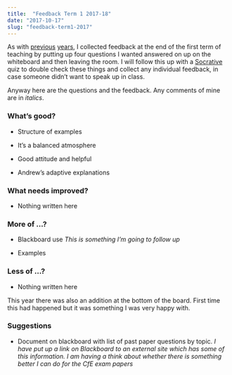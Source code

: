 ```yaml
---
title:  "Feedback Term 1 2017-18"
date: "2017-10-17"
slug: "feedback-term1-2017"
---
```

As with [previous][feedback_2016] [years][feedback_post], I collected feedback at the end of the first term of teaching by putting up four questions I wanted answered on up on the whiteboard and then leaving the room. I will follow this up with a [Socrative][socrative] quiz to double check these things and collect any  individual feedback, in case someone didn't want to speak up in class.

Anyway here are the questions and the feedback. Any comments of mine are in _italics_.

### What's good?

- Structure of examples

- It's a balanced atmosphere

- Good attitude and helpful

- Andrew's adaptive explanations

### What needs improved?

- Nothing written here

### More of ...?

- Blackboard use _This is something I'm going to follow up_

- Examples

### Less of ...?

- Nothing written here

This year there was also an addition at the bottom of the board. First time this had happened but it was something I was very happy with. 

### Suggestions

- Document on blackboard with list of past paper questions by topic. _I have put up a link on Blackboard to an external site which has some of this information. I am having a think about whether there is something better I can do for the CfE exam papers_


[feedback_2016]: https://aj2duncan.com/blog/feedback-term1-2016/
[feedback_post]:	https://aj2duncan.com/blog/feedback/
[socrative]:		http://socrative.com/
